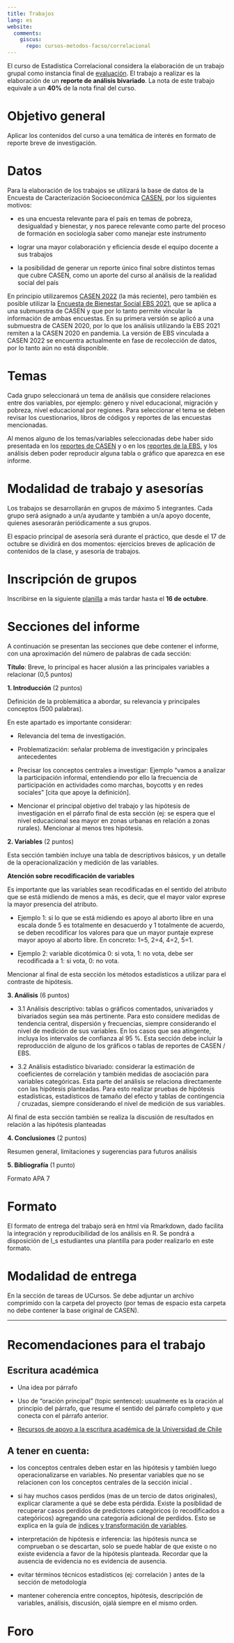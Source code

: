 ```yaml
---
title: Trabajos
lang: es
website:
  comments:
    giscus:
      repo: cursos-metodos-facso/correlacional
---
```


El curso de Estadística Correlacional considera la elaboración de un trabajo grupal como instancia final de [evaluación](/syllabus#evaluación). El trabajo a realizar es la elaboración de un **reporte de análisis bivariado**.
La nota de este trabajo equivale a un **40%** de la nota final del curso.


# Objetivo general

Aplicar los contenidos del curso a una temática de interés en formato de reporte breve de investigación.

# Datos

Para la elaboración de los trabajos se utilizará la base de datos de la Encuesta de Caracterización Socioeconómica [CASEN](https://observatorio.ministeriodesarrollosocial.gob.cl/encuesta-casen), por los siguientes motivos:

  - es una encuesta relevante para el país en temas de pobreza, desigualdad y bienestar, y nos parece relevante como parte del proceso de formación en sociología saber como manejar  este instrumento

  - lograr una mayor colaboración y eficiencia desde el equipo docente a sus trabajos

  - la posibilidad de generar un reporte único final sobre distintos temas que cubre CASEN, como un aporte del curso al análisis de la realidad social del país

En principio utilizaremos [CASEN 2022](https://observatorio.ministeriodesarrollosocial.gob.cl/encuesta-casen-2022) (la más reciente), pero también es posible utilizar la [ Encuesta de Bienestar Social EBS 2021](https://observatorio.ministeriodesarrollosocial.gob.cl/encuesta-bienestar-social), que se aplica a una submuestra de CASEN y que por lo tanto permite vincular la información de ambas encuestas. En su primera versión se aplicó a una submuestra de CASEN 2020, por lo que los análisis utilizando la EBS 2021 remiten a la CASEN 2020 en pandemia. La versión de EBS vinculada a CASEN 2022 se encuentra actualmente en fase de recolección de datos, por lo tanto aún no está disponible.

# Temas

Cada grupo seleccionará un tema de análisis que considere relaciones entre dos variables, por ejemplo: género y nivel educacional, migración y pobreza, nivel educacional por regiones. Para seleccionar el tema se deben revisar los cuestionarios, libros de códigos y reportes de las encuestas mencionadas.

Al menos alguno de los temas/variables seleccionadas debe haber sido presentada en los [reportes de CASEN](https://observatorio.ministeriodesarrollosocial.gob.cl/encuesta-casen-2022) y o en los [reportes de la EBS](https://observatorio.ministeriodesarrollosocial.gob.cl/encuesta-bienestar-social-2021), y los análisis deben poder reproducir alguna tabla o gráfico que aparezca en ese informe.


# Modalidad de trabajo y asesorías

Los trabajos se desarrollarán en grupos de máximo 5 integrantes. Cada grupo será asignado a un/a ayudante y también a un/a apoyo docente, quienes asesorarán periódicamente a sus grupos.

El espacio principal de asesoría será durante el práctico, que desde el 17 de octubre se dividirá en dos momentos: ejercicios breves de aplicación de contenidos de la clase, y asesoría de trabajos.

# Inscripción de grupos

Inscribirse en la siguiente [planilla](https://docs.google.com/spreadsheets/d/1DQ5mUqJnvoPpUO2FjNv-1tKqbSigIhbodoSbnpt_3is/edit#gid=0) a más tardar hasta el **16 de octubre**.


# Secciones del informe 

A continuación se presentan las secciones que debe contener el informe, con una aproximación del número de palabras de cada sección:

**Título**: Breve, lo principal es hacer alusión a las principales variables a relacionar (0,5 puntos)

**1. Introducción** (2 puntos)

Definición de la problemática a abordar, su relevancia y principales conceptos (500 palabras). 

En este apartado es importante considerar:

  - Relevancia del tema de investigación.
  
  - Problematización: señalar problema de investigación y principales antecedentes

  - Precisar los conceptos centrales a investigar: Ejemplo "vamos a analizar la participación informal, entendiendo por ello la frecuencia de participación en actividades como marchas, boycotts y en redes sociales" [cita que apoye la definición].
  
  - Mencionar el principal objetivo del trabajo y las hipótesis de investigación en el párrafo final de esta sección (ej: se espera que el nivel educacional sea mayor en zonas urbanas en relación a zonas rurales). Mencionar al menos tres hipótesis.

**2. Variables** (2 puntos)

Esta sección también incluye una tabla de descriptivos básicos, y un detalle de la operacionalización y medición de las variables.

::: callout-note
**Atención sobre recodificación de variables**
 
Es importante que las variables sean recodificadas en el sentido del atributo que se está midiendo de menos a más, es decir, que el mayor valor exprese la mayor presencia del atributo.

  - Ejemplo 1: si lo que se está midiendo es apoyo al aborto libre en una escala donde 5 es totalmente en desacuerdo y 1 totalmente de acuerdo, se deben recodificar los valores para que un mayor puntaje exprese mayor apoyo al aborto libre. En concreto: 1=5, 2=4, 4=2, 5=1.

  - Ejemplo 2: variable dicotómica 0: si vota, 1: no vota, debe ser recodificada a 1: si vota, 0: no vota.

:::

Mencionar al final de esta sección los métodos estadísticos a utilizar para el contraste de hipótesis.


**3. Análisis** (6 puntos)

- 3.1 Análisis descriptivo: tablas o gráficos comentados, univariados y bivariados según sea más pertinente. Para esto considere medidas de tendencia central, dispersión y frecuencias, siempre considerando el nivel de medición de sus variables. En los casos que sea atingente, incluya los intervalos de confianza al 95 %. Esta sección debe incluir la reproducción de alguno de los gráficos o tablas de reportes de CASEN / EBS.

- 3.2 Análisis estadístico bivariado: considerar la estimación de coeficientes de correlación y también medidas de asociación para variables categóricas. Esta parte del análisis se relaciona directamente con las hipótesis planteadas. Para esto realizar  pruebas de hipótesis estadísticas, estadísticos de tamaño del efecto y tablas de contingencia / cruzadas, siempre considerando el nivel de medición de sus variables.

Al final de esta sección también se realiza la discusión de resultados en relación a las hipótesis planteadas

**4. Conclusiones** (2 puntos)

Resumen general, limitaciones y sugerencias para futuros análisis


**5. Bibliografía** (1 punto)

Formato APA 7

# Formato

El formato de entrega del trabajo será en html vía Rmarkdown, dado facilita la integración y reproducibilidad de los análisis en R. Se pondrá a disposición de l_s estudiantes una plantilla para poder realizarlo en este formato.

# Modalidad de entrega

En la sección de tareas de UCursos. Se debe adjuntar un archivo comprimido con la carpeta del proyecto (por temas de espacio esta carpeta no debe contener la base original de CASEN).

---

# Recomendaciones para el trabajo {.tabset}

## Escritura académica

- Una idea por párrafo

- Uso de "oración principal" (topic sentence): usualmente es la oración al principio del párrafo, que resume el sentido del párrafo completo y que conecta con el párrafo anterior.

- [Recursos de apoyo a la escritura académica de la Universidad de Chile](https://aprendizaje.uchile.cl/recursos-para-leer-escribir-y-hablar-en-la-universidad/escribir/)


## A tener en cuenta:

- los conceptos centrales deben estar en las hipótesis y también luego operacionalizarse en variables. No presentar variables que no se relacionen con los conceptos centrales de la sección inicial .

- si hay muchos casos perdidos (mas de un tercio de datos originales), explicar claramente a qué se debe esta pérdida. Existe la posiblidad de recuperar casos perdidos de predictores categóricos (o recodificados a categóricos) agregando una categoría adicional de perdidos. Esto se explica en la guía de [índices y transformación de variables](https://multivariada.netlify.app/assignment/11-code/).

- interpretación de hipótesis e inferencia: las hipótesis nunca se comprueban o se descartan, solo se puede hablar de que existe o no existe evidencia a favor de la hipótesis planteada. Recordar que la ausencia de evidencia no es evidencia de ausencia.

- evitar términos técnicos estadísticos (ej: correlación ) antes de la sección de metodología

- mantener coherencia entre conceptos, hipótesis, descripción de variables, análisis, discusión, ojalá siempre en el mismo orden. 

# Foro

```{=html}
<script src="https://giscus.app/client.js"
        data-repo="cursos-metodos-facso/correlacional"
        data-repo-id="R_kgDOKCMXJQ"
        data-category="Q&A"
        data-category-id="DIC_kwDOKCMXJc4CYd9S"
        data-mapping="title"
        data-strict="0"
        data-reactions-enabled="1"
        data-emit-metadata="0"
        data-input-position="bottom"
        data-theme="light"
        data-lang="es"
        crossorigin="anonymous"
        async>
</script>
```
